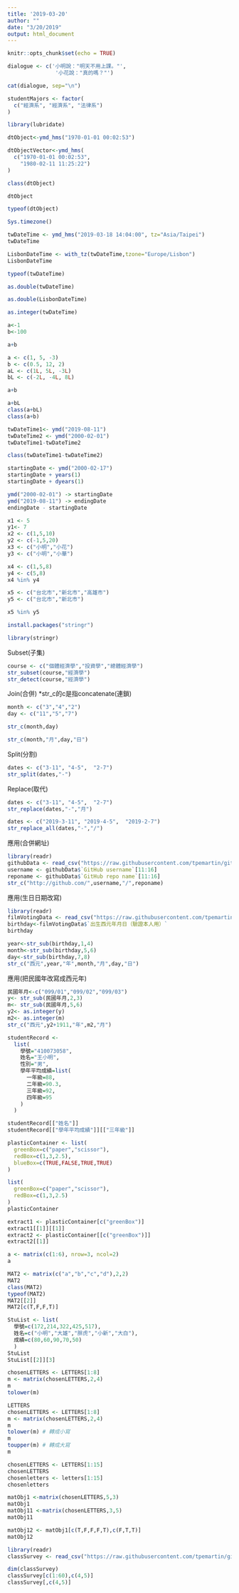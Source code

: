 ```yaml
---
title: '2019-03-20'
author: ""
date: "3/20/2019"
output: html_document
---
```


```r
knitr::opts_chunk$set(echo = TRUE)
```

```r
dialogue <- c('小明說："明天不用上課。"',
               '小花說："真的嗎？"')

cat(dialogue, sep="\n")
```

```r
studentMajors <- factor(
  c("經濟系", "經濟系", "法律系")
)
```
```r
library(lubridate)
```

```r
dtObject<-ymd_hms("1970-01-01 00:02:53") 
```
```r
dtObjectVector<-ymd_hms(
  c("1970-01-01 00:02:53",
    "1980-02-11 11:25:22")
)
```

```r
class(dtObject)
```
```r
dtObject
```

```r
typeof(dtObject)
```

```r
Sys.timezone()
```

```r
twDateTime <- ymd_hms("2019-03-18 14:04:00", tz="Asia/Taipei")
twDateTime
```
```r
LisbonDateTime <- with_tz(twDateTime,tzone="Europe/Lisbon")
LisbonDateTime
```

```r
typeof(twDateTime)
```

```r
as.double(twDateTime)
```

```r
as.double(LisbonDateTime)
```

```r
as.integer(twDateTime)

```

```r
a<-1
b<-100
```
```r
a+b
```
```r
a <- c(1, 5, -3)
b <- c(0.5, 12, 2)
aL <- c(1L, 5L, -3L)
bL <- c(-2L, -4L, 8L)
```
```r
a+b
```
```r
a+bL
class(a+bL)
class(a+b)
```
```r
twDateTime1<- ymd("2019-08-11")
twDateTime2 <- ymd("2000-02-01")
twDateTime1-twDateTime2
```
```r
class(twDateTime1-twDateTime2)
```
```r
startingDate <- ymd("2000-02-17")
startingDate + years(1)
startingDate + dyears(1)
```
```r
ymd("2000-02-01") -> startingDate
ymd("2019-08-11") -> endingDate
endingDate - startingDate
```
```r
x1 <- 5
y1<- 7
x2 <- c(1,5,10)
y2 <- c(-1,5,20)
x3 <- c("小明","小花")
y3 <- c("小明","小華")

```
```r
x4 <- c(1,5,8)
y4 <- c(5,8)
x4 %in% y4
```
```r
x5 <- c("台北市","新北市","高雄市")
y5 <- c("台北市","新北市")

x5 %in% y5

```

```r
install.packages("stringr")
```
```r
library(stringr)
```

Subset(子集)
```r
course <- c("個體經濟學","投資學","總體經濟學")
str_subset(course,"經濟學")
str_detect(course,"經濟學")
```

Join(合併)
*str_c的c是指concatenate(連鎖)
```r
month <- c("3","4","2")
day <- c("11","5","7")
```
```r
str_c(month,day)

```

```r
str_c(month,"月",day,"日")
```



Split(分割)
```r
dates <- c("3-11", "4-5",  "2-7")
str_split(dates,"-")
```

Replace(取代)
```r
dates <- c("3-11", "4-5",  "2-7")
str_replace(dates,"-","月")
```
```r
dates <- c("2019-3-11", "2019-4-5",  "2019-2-7")
str_replace_all(dates,"-","/")
```


應用(合併網址)
```r
library(readr)
githubData <- read_csv("https://raw.githubusercontent.com/tpemartin/github-data/master/githubData.csv")
username <- githubData$`GitHub username`[11:16]
reponame <- githubData$`GitHub repo name`[11:16]
str_c("http://github.com/",username,"/",reponame)
```

應用(生日日期改寫)
```r
library(readr)
filmVotingData <- read_csv("https://raw.githubusercontent.com/tpemartin/github-data/master/%E7%AC%AC%E4%B8%89%E5%B1%86%E7%B6%93%E6%BF%9F%E6%92%AD%E5%AE%A2%E7%AB%B6%E8%B3%BD%E5%8F%83%E8%B3%BD%E4%BD%9C%E5%93%81%E6%8A%95%E7%A5%A8%E7%B5%90%E6%9E%9C%E6%A8%A3%E6%9C%AC%20-%20Sheet1.csv")
birthday<-filmVotingData$`出生西元年月日（驗證本人用）`
birthday

```
```r
year<-str_sub(birthday,1,4)
month<-str_sub(birthday,5,6)
day<-str_sub(birthday,7,8)
str_c("西元",year,"年",month,"月",day,"日")
```

應用(把民國年改寫成西元年)
```r
民國年月<-c("099/01","099/02","099/03")
y<- str_sub(民國年月,2,3)
m<- str_sub(民國年月,5,6)
y2<- as.integer(y)
m2<- as.integer(m)
str_c("西元",y2+1911,"年",m2,"月")
```

```r
studentRecord <-
  list(
    學號="410073058",
    姓名="王小明",
    性別="男",
    學年平均成績=list(
      一年級=88,
      二年級=90.3,
      三年級=92,
      四年級=95
    )
  )

studentRecord[["姓名"]]
studentRecord[["學年平均成績"]][["三年級"]]
```
```r
plasticContainer <- list(
  greenBox=c("paper","scissor"),
  redBox=c(1,3,2.5),  
  blueBox=c(TRUE,FALSE,TRUE,TRUE) 
)
```
```r
list(
  greenBox=c("paper","scissor"),
  redBox=c(1,3,2.5)
)
plasticContainer

extract1 <- plasticContainer[c("greenBox")]
extract1[[1]][[1]]
extract2 <- plasticContainer[[c("greenBox")]]
extract2[[1]]
```

```r
a <- matrix(c(1:6), nrow=3, ncol=2)
a
```

```r
MAT2 <- matrix(c("a","b","c","d"),2,2)
MAT2
class(MAT2)
typeof(MAT2)
MAT2[[2]]
MAT2[c(T,F,F,T)]
```

```r
StuList <- list(
  學號=c(172,214,322,425,517),
  姓名=c("小明","大雄","胖虎","小新","大白"),
  成績=c(80,60,90,70,50)
  )
StuList 
StuList[[2]][3]
```
```r
chosenLETTERS <- LETTERS[1:8]
m <- matrix(chosenLETTERS,2,4)
m
tolower(m)
```

```r
LETTERS
chosenLETTERS <- LETTERS[1:8]
m <- matrix(chosenLETTERS,2,4)
m
tolower(m) # 轉成小寫
m
toupper(m) # 轉成大寫
m
```
```r
chosenLETTERS <- LETTERS[1:15]
chosenLETTERS
chosenletters <- letters[1:15]
chosenletters
```
```r
matObj1 <-matrix(chosenLETTERS,5,3)
matObj1 
matObj11 <-matrix(chosenLETTERS,3,5)
matObj11
```
```r
matObj12 <- matObj1[c(T,F,F,F,T),c(F,T,T)]
matObj12
```

```r
library(readr)
classSurvey <- read_csv("https://raw.githubusercontent.com/tpemartin/github-data/master/classSurvey.csv")
```
```r
dim(classSurvey)
classSurvey[c(1:60),c(4,5)]
classSurvey[,c(4,5)]
```










  












